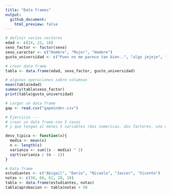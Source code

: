 ```yaml
---
title: "Data frames"
output: 
  github_document:
    html_preview: false
---
```



```r
# definir varios vectores
edad <- c(24, 22, 18)
sexo_factor <- factor(sexo)
sexo_caracter <- c("Hombre", "Mujer", "Hombre")
gusto_universidad <- c("Pues no me parece tan bien..", "algo jejeje", "como q si")

# crear data frame
tabla <- data.frame(edad, sexo_factor, gusto_universidad)

# algunas operaciones sobre columnas
mean(tabla$edad)
summary(tabla$sexo_factor)
print(tabla$gusto_universidad)

# cargar un data frame
gap <- read.csv("gapminder.csv")

# Ejercicio ---
# crear un data frame con 5 casos 
# y que tengan al menos 5 variables (dos numericas, dos factores, uno de caracter)

desv_tipica <- function(x){
  media <- mean(x)
  n <- length(x)
  varianza <- sum((x - media) ^ 2)
  sqrt(varianza / (n - 1))
}

```


```r

# Data frame
estudiantes <- c("Abigail", "Dario", "Nicaela", "Javier", "Vicente")
notas <- c(30, 60, 61, 20, 10)
tabla <- data.frame(estudiantes, notas)
tabla$aprobacion <- tabla$notas > 50


```

